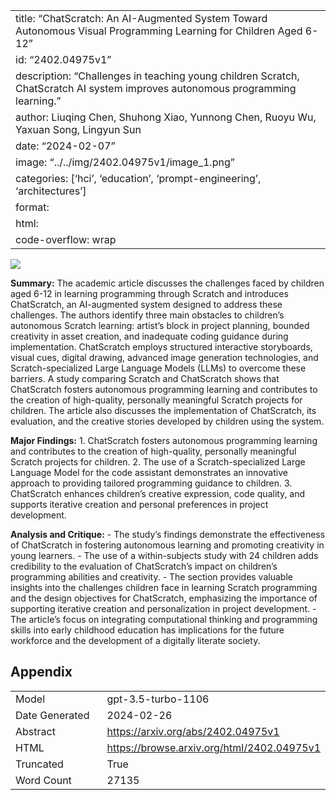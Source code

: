 
---
title: "ChatScratch: An AI-Augmented System Toward Autonomous Visual Programming Learning for Children Aged 6-12"
id: "2402.04975v1"
description: "Challenges in teaching young children Scratch, ChatScratch AI system improves autonomous programming learning."
author: Liuqing Chen, Shuhong Xiao, Yunnong Chen, Ruoyu Wu, Yaxuan Song, Lingyun Sun
date: "2024-02-07"
image: "../../img/2402.04975v1/image_1.png"
categories: ['hci', 'education', 'prompt-engineering', 'architectures']
format:
  html:
    code-overflow: wrap
---

![](../../img/2402.04975v1/image_1.png)

**Summary:**
The academic article discusses the challenges faced by children aged 6-12 in learning programming through Scratch and introduces ChatScratch, an AI-augmented system designed to address these challenges. The authors identify three main obstacles to children's autonomous Scratch learning: artist's block in project planning, bounded creativity in asset creation, and inadequate coding guidance during implementation. ChatScratch employs structured interactive storyboards, visual cues, digital drawing, advanced image generation technologies, and Scratch-specialized Large Language Models (LLMs) to overcome these barriers. A study comparing Scratch and ChatScratch shows that ChatScratch fosters autonomous programming learning and contributes to the creation of high-quality, personally meaningful Scratch projects for children. The article also discusses the implementation of ChatScratch, its evaluation, and the creative stories developed by children using the system.

**Major Findings:**
1. ChatScratch fosters autonomous programming learning and contributes to the creation of high-quality, personally meaningful Scratch projects for children.
2. The use of a Scratch-specialized Large Language Model for the code assistant demonstrates an innovative approach to providing tailored programming guidance to children.
3. ChatScratch enhances children's creative expression, code quality, and supports iterative creation and personal preferences in project development.

**Analysis and Critique:**
- The study's findings demonstrate the effectiveness of ChatScratch in fostering autonomous learning and promoting creativity in young learners.
- The use of a within-subjects study with 24 children adds credibility to the evaluation of ChatScratch's impact on children's programming abilities and creativity.
- The section provides valuable insights into the challenges children face in learning Scratch programming and the design objectives for ChatScratch, emphasizing the importance of supporting iterative creation and personalization in project development.
- The article's focus on integrating computational thinking and programming skills into early childhood education has implications for the future workforce and the development of a digitally literate society.

## Appendix

|          |          |
|----------|----------|
| Model     | gpt-3.5-turbo-1106       |
| Date Generated     | 2024-02-26       |
| Abstract | [https://arxiv.org/abs/2402.04975v1](https://arxiv.org/abs/2402.04975v1)        |
| HTML     | [https://browse.arxiv.org/html/2402.04975v1](https://browse.arxiv.org/html/2402.04975v1)       |
| Truncated       | True       |
| Word Count       | 27135       |